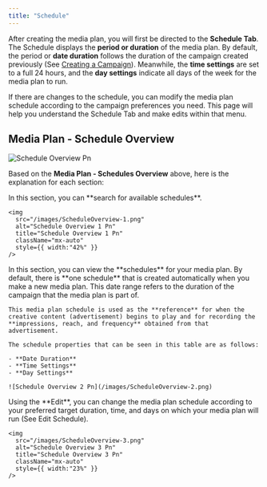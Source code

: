 ```yaml
---
title: "Schedule"
---
```


After creating the media plan, you will first be directed to the **Schedule Tab**. The Schedule displays the **period or duration** of the media plan. By default, the period or **date duration** follows the duration of the campaign created previously (See [Creating a Campaign](/guideline/generate-report/create-campaign/create)). Meanwhile, the **time settings** are set to a full 24 hours, and the **day settings** indicate all days of the week for the media plan to run.

If there are changes to the schedule, you can modify the media plan schedule according to the campaign preferences you need. This page will help you understand the Schedule Tab and make edits within that menu.

## Media Plan - Schedule Overview

![Schedule Overview Pn](/images/ScheduleOverview.png)

Based on the **Media Plan - Schedules Overview** above, here is the explanation for each section:

<Steps>
  <Step title="Search Schedule">
    In this section, you can **search for available schedules**.

    <img
      src="/images/ScheduleOverview-1.png"
      alt="Schedule Overview 1 Pn"
      title="Schedule Overview 1 Pn"
      className="mx-auto"
      style={{ width:"42%" }}
    />
  </Step>
  <Step title="List Schedule">
    In this section, you can view the **schedules** for your media plan. By default, there is **one schedule** that is created automatically when you make a new media plan. This date range refers to the duration of the campaign that the media plan is part of.

    This media plan schedule is used as the **reference** for when the creative content (advertisement) begins to play and for recording the **impressions, reach, and frequency** obtained from that advertisement.

    The schedule properties that can be seen in this table are as follows:

    - **Date Duration**
    - **Time Settings**
    - **Day Settings**

    ![Schedule Overview 2 Pn](/images/ScheduleOverview-2.png)
  </Step>
  <Step title="Edit Schedule">
    Using the **Edit**, you can change the media plan schedule according to your preferred target duration, time, and days on which your media plan will run (See Edit Schedule).

    <img
      src="/images/ScheduleOverview-3.png"
      alt="Schedule Overview 3 Pn"
      title="Schedule Overview 3 Pn"
      className="mx-auto"
      style={{ width:"23%" }}
    />
  </Step>
</Steps>